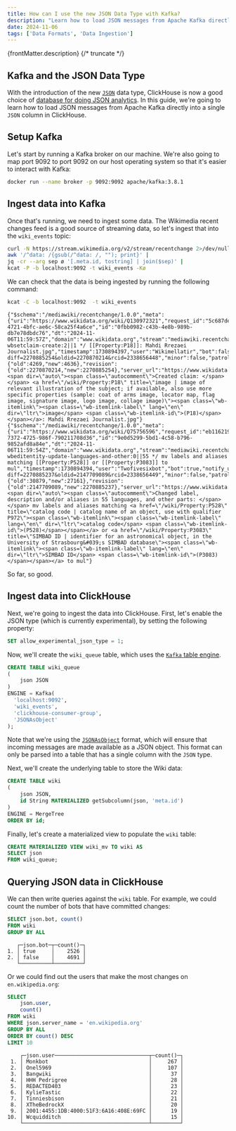 ```yaml
---
title: How can I use the new JSON Data Type with Kafka?
description: "Learn how to load JSON messages from Apache Kafka directly into a single JSON column in ClickHouse using the Kafka table engine and JSON data type."
date: 2024-11-06
tags: ['Data Formats', 'Data Ingestion']
---
```


{frontMatter.description}
{/* truncate */}

## Kafka and the JSON Data Type

With the introduction of the new [`JSON`](/sql-reference/data-types/newjson) data type, ClickHouse is now a good choice of [database for doing JSON analytics](https://clickhouse.com/engineering-resources/json-database).
In this guide, we're going to learn how to load JSON messages from Apache Kafka directly into a single `JSON` column in ClickHouse.

## Setup Kafka

Let's start by running a Kafka broker on our machine. We're also going to map port 9092 to port 9092 on our host operating system so that it's easier to interact with Kafka:

```bash
docker run --name broker -p 9092:9092 apache/kafka:3.8.1
```

## Ingest data into Kafka

Once that's running, we need to ingest some data.
The Wikimedia recent changes feed is a good source of streaming data, so let's ingest that into the `wiki_events` topic:

```bash
curl -N https://stream.wikimedia.org/v2/stream/recentchange 2>/dev/null |
awk '/^data: /{gsub(/^data: /, ""); print}' |
jq -cr --arg sep ø '[.meta.id, tostring] | join($sep)' |
kcat -P -b localhost:9092 -t wiki_events -Kø
```

We can check that the data is being ingested by running the following command:

```bash
kcat -C -b localhost:9092  -t wiki_events
```

```text
{"$schema":"/mediawiki/recentchange/1.0.0","meta":{"uri":"https://www.wikidata.org/wiki/Q130972321","request_id":"5c687ded-4721-4bfc-ae6c-58ca25f4a6ce","id":"0fbb0982-c43b-4e8b-989b-db7e78dbdc76","dt":"2024-11-06T11:59:57Z","domain":"www.wikidata.org","stream":"mediawiki.recentchange","topic":"codfw.mediawiki.recentchange","partition":0,"offset":1228777205},"id":2338656448,"type":"edit","namespace":0,"title":"Q130972321","title_url":"https://www.wikidata.org/wiki/Q130972321","comment":"/* wbsetclaim-create:2||1 */ [[Property:P18]]: Mahdi Rrezaei Journalist.jpg","timestamp":1730894397,"user":"Wikimellatir","bot":false,"notify_url":"https://www.wikidata.org/w/index.php?diff=2270885254&oldid=2270870214&rcid=2338656448","minor":false,"patrolled":false,"length":{"old":4269,"new":4636},"revision":{"old":2270870214,"new":2270885254},"server_url":"https://www.wikidata.org","server_name":"www.wikidata.org","server_script_path":"/w","wiki":"wikidatawiki","parsedcomment":"<span dir=\"auto\"><span class=\"autocomment\">Created claim: </span></span> <a href=\"/wiki/Property:P18\" title=\"image | image of relevant illustration of the subject; if available, also use more specific properties (sample: coat of arms image, locator map, flag image, signature image, logo image, collage image)\"><span class=\"wb-itemlink\"><span class=\"wb-itemlink-label\" lang=\"en\" dir=\"ltr\">image</span> <span class=\"wb-itemlink-id\">(P18)</span></span></a>: Mahdi Rrezaei Journalist.jpg"}
{"$schema":"/mediawiki/recentchange/1.0.0","meta":{"uri":"https://www.wikidata.org/wiki/Q75756596","request_id":"eb116219-7372-4725-986f-790211708d36","id":"9e0d5299-5bd1-4c58-b796-9852afd8a84e","dt":"2024-11-06T11:59:54Z","domain":"www.wikidata.org","stream":"mediawiki.recentchange","topic":"codfw.mediawiki.recentchange","partition":0,"offset":1228777206},"id":2338656449,"type":"edit","namespace":0,"title":"Q75756596","title_url":"https://www.wikidata.org/wiki/Q75756596","comment":"/* wbeditentity-update-languages-and-other:0||55 */ mv labels and aliases matching [[Property:P528]] or [[Property:P3083]] to mul","timestamp":1730894394,"user":"Twofivesixbot","bot":true,"notify_url":"https://www.wikidata.org/w/index.php?diff=2270885237&oldid=2147709089&rcid=2338656449","minor":false,"patrolled":true,"length":{"old":30879,"new":27161},"revision":{"old":2147709089,"new":2270885237},"server_url":"https://www.wikidata.org","server_name":"www.wikidata.org","server_script_path":"/w","wiki":"wikidatawiki","parsedcomment":"<span dir=\"auto\"><span class=\"autocomment\">Changed label, description and/or aliases in 55 languages, and other parts: </span></span> mv labels and aliases matching <a href=\"/wiki/Property:P528\" title=\"catalog code | catalog name of an object, use with qualifier P972\"><span class=\"wb-itemlink\"><span class=\"wb-itemlink-label\" lang=\"en\" dir=\"ltr\">catalog code</span> <span class=\"wb-itemlink-id\">(P528)</span></span></a> or <a href=\"/wiki/Property:P3083\" title=\"SIMBAD ID | identifier for an astronomical object, in the University of Strasbourg&#039;s SIMBAD database\"><span class=\"wb-itemlink\"><span class=\"wb-itemlink-label\" lang=\"en\" dir=\"ltr\">SIMBAD ID</span> <span class=\"wb-itemlink-id\">(P3083)</span></span></a> to mul"}
```

So far, so good.

## Ingest data into ClickHouse

Next, we're going to ingest the data into ClickHouse.
First, let's enable the JSON type (which is currently experimental), by setting the following property:

```sql
SET allow_experimental_json_type = 1;
```

Now, we'll create the `wiki_queue` table, which uses the [`Kafka` table engine](/integrations/kafka/kafka-table-engine).

```sql
CREATE TABLE wiki_queue
(
    json JSON
)
ENGINE = Kafka(
  'localhost:9092', 
  'wiki_events', 
  'clickhouse-consumer-group',
  'JSONAsObject'
);
```

Note that we're using the [`JSONAsObject`](https://clickhouse.com/docs/en/interfaces/formats#jsonasobject) format, which will ensure that incoming messages are made available as a JSON object. 
This format can only be parsed into a table that has a single column with the `JSON` type.

Next, we'll create the underlying table to store the Wiki data:

```sql
CREATE TABLE wiki
(
    json JSON,
    id String MATERIALIZED getSubcolumn(json, 'meta.id')
)
ENGINE = MergeTree
ORDER BY id;
```

Finally, let's create a materialized view to populate the `wiki` table:

```sql
CREATE MATERIALIZED VIEW wiki_mv TO wiki AS 
SELECT json
FROM wiki_queue;
```

## Querying JSON data in ClickHouse

We can then write queries against the `wiki` table.
For example, we could count the number of bots that have committed changes:

```sql
SELECT json.bot, count()
FROM wiki
GROUP BY ALL
```

```text
   ┌─json.bot─┬─count()─┐
1. │ true     │    2526 │
2. │ false    │    4691 │
   └──────────┴─────────┘
```

Or we could find out the users that make the most changes on `en.wikipedia.org`:

```sql
SELECT
    json.user,
    count()
FROM wiki
WHERE json.server_name = 'en.wikipedia.org'
GROUP BY ALL
ORDER BY count() DESC
LIMIT 10
```

```text
    ┌─json.user──────────────────────────────┬─count()─┐
 1. │ Monkbot                                │     267 │
 2. │ Onel5969                               │     107 │
 3. │ Bangwiki                               │      37 │
 4. │ HHH Pedrigree                          │      28 │
 5. │ REDACTED403                            │      23 │
 6. │ KylieTastic                            │      22 │
 7. │ Tinniesbison                           │      21 │
 8. │ XTheBedrockX                           │      20 │
 9. │ 2001:4455:1DB:4000:51F3:6A16:408E:69FC │      19 │
10. │ Wcquidditch                            │      15 │
    └────────────────────────────────────────┴─────────┘
```